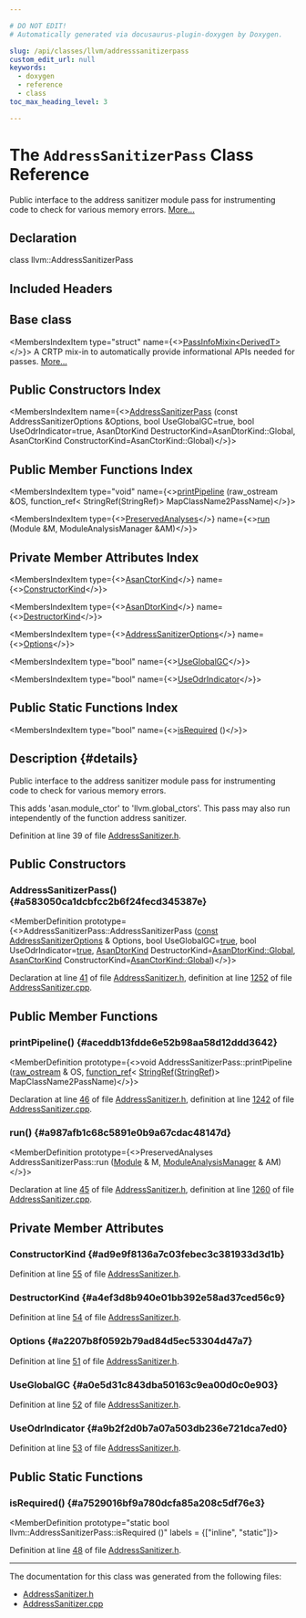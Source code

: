 ```yaml
---

# DO NOT EDIT!
# Automatically generated via docusaurus-plugin-doxygen by Doxygen.

slug: /api/classes/llvm/addresssanitizerpass
custom_edit_url: null
keywords:
  - doxygen
  - reference
  - class
toc_max_heading_level: 3

---
```





# The `AddressSanitizerPass` Class Reference

<DoxygenPage pluginConfig={pluginConfig}>

Public interface to the address sanitizer module pass for instrumenting code to check for various memory errors. <a href="#details">More...</a>

## Declaration

<CodeBlock>class llvm::AddressSanitizerPass</CodeBlock>

## Included Headers

<IncludesList>
<IncludesListItem
  filePath="llvm/Transforms/Instrumentation/AddressSanitizer.h"
  permalink="/docs/api/files/include/include/llvm/include/llvm/transforms/include/llvm/transforms/instrumentation/addresssanitizer-h"
  isLocal="true" />
</IncludesList>

## Base class

<MembersIndex>

<MembersIndexItem
  type="struct"
  name={<><a href="/docs/api/structs/llvm/passinfomixin">PassInfoMixin&lt;DerivedT&gt;</a></>}>
A CRTP mix-in to automatically provide informational APIs needed for passes. <a href="/docs/api/structs/llvm/passinfomixin/#details">More...</a>
</MembersIndexItem>

</MembersIndex>

## Public Constructors Index

<MembersIndex>

<MembersIndexItem
  name={<><a href="#a583050ca1dcbfcc2b6f24fecd345387e">AddressSanitizerPass</a> (const AddressSanitizerOptions &amp;Options, bool UseGlobalGC=true, bool UseOdrIndicator=true, AsanDtorKind DestructorKind=AsanDtorKind::Global, AsanCtorKind ConstructorKind=AsanCtorKind::Global)</>}>
</MembersIndexItem>

</MembersIndex>

## Public Member Functions Index

<MembersIndex>

<MembersIndexItem
  type="void"
  name={<><a href="#aceddb13fdde6e52b98aa58d12ddd3642">printPipeline</a> (raw&#95;ostream &amp;OS, function&#95;ref&lt; StringRef(StringRef)&gt; MapClassName2PassName)</>}>
</MembersIndexItem>

<MembersIndexItem
  type={<><a href="/docs/api/classes/llvm/preservedanalyses">PreservedAnalyses</a></>}
  name={<><a href="#a987afb1c68c5891e0b9a67cdac48147d">run</a> (Module &amp;M, ModuleAnalysisManager &amp;AM)</>}>
</MembersIndexItem>

</MembersIndex>

## Private Member Attributes Index

<MembersIndex>

<MembersIndexItem
  type={<><a href="/docs/api/namespaces/llvm/#ae42efdb5798a010a1c768129ea7ddf08">AsanCtorKind</a></>}
  name={<><a href="#ad9e9f8136a7c03febec3c381933d3d1b">ConstructorKind</a></>}>
</MembersIndexItem>

<MembersIndexItem
  type={<><a href="/docs/api/namespaces/llvm/#a9aa6dce3613309b3509522a00d6569bf">AsanDtorKind</a></>}
  name={<><a href="#a4ef3d8b940e01bb392e58ad37ced56c9">DestructorKind</a></>}>
</MembersIndexItem>

<MembersIndexItem
  type={<><a href="/docs/api/structs/llvm/addresssanitizeroptions">AddressSanitizerOptions</a></>}
  name={<><a href="#a2207b8f0592b79ad84d5ec53304d47a7">Options</a></>}>
</MembersIndexItem>

<MembersIndexItem
  type="bool"
  name={<><a href="#a0e5d31c843dba50163c9ea00d0c0e903">UseGlobalGC</a></>}>
</MembersIndexItem>

<MembersIndexItem
  type="bool"
  name={<><a href="#a9b2f2d0b7a07a503db236e721dca7ed0">UseOdrIndicator</a></>}>
</MembersIndexItem>

</MembersIndex>

## Public Static Functions Index

<MembersIndex>

<MembersIndexItem
  type="bool"
  name={<><a href="#a7529016bf9a780dcfa85a208c5df76e3">isRequired</a> ()</>}>
</MembersIndexItem>

</MembersIndex>

## Description {#details}

Public interface to the address sanitizer module pass for instrumenting code to check for various memory errors.

This adds &#39;asan.module&#95;ctor&#39; to &#39;llvm.global&#95;ctors&#39;. This pass may also run intependently of the function address sanitizer.

Definition at line 39 of file <a href="/docs/api/files/include/include/llvm/include/llvm/transforms/include/llvm/transforms/instrumentation/addresssanitizer-h">AddressSanitizer.h</a>.

<SectionDefinition>

## Public Constructors

### AddressSanitizerPass() {#a583050ca1dcbfcc2b6f24fecd345387e}

<MemberDefinition
  prototype={<>AddressSanitizerPass::AddressSanitizerPass (<a href="/docs/api/files/lib/lib/target/lib/target/aarch64/aarch64promoteconstant-cpp/#a90f8350fecae261c25be85d38b451bff">const</a> <a href="/docs/api/structs/llvm/addresssanitizeroptions">AddressSanitizerOptions</a> &amp; Options, bool UseGlobalGC=<a href="/docs/api/files/lib/lib/analysis/basicaliasanalysis-cpp/#af6d5cafbdfc5313e65d990120021a3ec">true</a>, bool UseOdrIndicator=<a href="/docs/api/files/lib/lib/analysis/basicaliasanalysis-cpp/#af6d5cafbdfc5313e65d990120021a3ec">true</a>, <a href="/docs/api/namespaces/llvm/#a9aa6dce3613309b3509522a00d6569bf">AsanDtorKind</a> DestructorKind=<a href="/docs/api/namespaces/llvm/#a9aa6dce3613309b3509522a00d6569bfa4cc6684df7b4a92b1dec6fce3264fac8">AsanDtorKind::Global</a>, <a href="/docs/api/namespaces/llvm/#ae42efdb5798a010a1c768129ea7ddf08">AsanCtorKind</a> ConstructorKind=<a href="/docs/api/namespaces/llvm/#ae42efdb5798a010a1c768129ea7ddf08a4cc6684df7b4a92b1dec6fce3264fac8">AsanCtorKind::Global</a>)</>}>

Declaration at line <a href="/docs/api/files/include/include/llvm/include/llvm/transforms/include/llvm/transforms/instrumentation/addresssanitizer-h/#l00041">41</a> of file <a href="/docs/api/files/include/include/llvm/include/llvm/transforms/include/llvm/transforms/instrumentation/addresssanitizer-h">AddressSanitizer.h</a>, definition at line <a href="/docs/api/files/lib/lib/transforms/lib/transforms/instrumentation/addresssanitizer-cpp/#l01252">1252</a> of file <a href="/docs/api/files/lib/lib/transforms/lib/transforms/instrumentation/addresssanitizer-cpp">AddressSanitizer.cpp</a>.
</MemberDefinition>

</SectionDefinition>

<SectionDefinition>

## Public Member Functions

### printPipeline() {#aceddb13fdde6e52b98aa58d12ddd3642}

<MemberDefinition
  prototype={<>void AddressSanitizerPass::printPipeline (<a href="/docs/api/classes/llvm/raw-ostream">raw&#95;ostream</a> &amp; OS, <a href="/docs/api/classes/llvm/function-ref">function&#95;ref</a>&lt; <a href="/docs/api/classes/llvm/stringref">StringRef</a>(<a href="/docs/api/classes/llvm/stringref">StringRef</a>)&gt; MapClassName2PassName)</>}>

Declaration at line <a href="/docs/api/files/include/include/llvm/include/llvm/transforms/include/llvm/transforms/instrumentation/addresssanitizer-h/#l00046">46</a> of file <a href="/docs/api/files/include/include/llvm/include/llvm/transforms/include/llvm/transforms/instrumentation/addresssanitizer-h">AddressSanitizer.h</a>, definition at line <a href="/docs/api/files/lib/lib/transforms/lib/transforms/instrumentation/addresssanitizer-cpp/#l01242">1242</a> of file <a href="/docs/api/files/lib/lib/transforms/lib/transforms/instrumentation/addresssanitizer-cpp">AddressSanitizer.cpp</a>.
</MemberDefinition>

### run() {#a987afb1c68c5891e0b9a67cdac48147d}

<MemberDefinition
  prototype={<>PreservedAnalyses AddressSanitizerPass::run (<a href="/docs/api/classes/llvm/module">Module</a> &amp; M, <a href="/docs/api/namespaces/llvm/#af9c9208365fd9ce11392b4d79485e259">ModuleAnalysisManager</a> &amp; AM)</>}>

Declaration at line <a href="/docs/api/files/include/include/llvm/include/llvm/transforms/include/llvm/transforms/instrumentation/addresssanitizer-h/#l00045">45</a> of file <a href="/docs/api/files/include/include/llvm/include/llvm/transforms/include/llvm/transforms/instrumentation/addresssanitizer-h">AddressSanitizer.h</a>, definition at line <a href="/docs/api/files/lib/lib/transforms/lib/transforms/instrumentation/addresssanitizer-cpp/#l01260">1260</a> of file <a href="/docs/api/files/lib/lib/transforms/lib/transforms/instrumentation/addresssanitizer-cpp">AddressSanitizer.cpp</a>.
</MemberDefinition>

</SectionDefinition>

<SectionDefinition>

## Private Member Attributes

### ConstructorKind {#ad9e9f8136a7c03febec3c381933d3d1b}

<MemberDefinition
  prototype="AsanCtorKind llvm::AddressSanitizerPass::ConstructorKind">

Definition at line <a href="/docs/api/files/include/include/llvm/include/llvm/transforms/include/llvm/transforms/instrumentation/addresssanitizer-h/#l00055">55</a> of file <a href="/docs/api/files/include/include/llvm/include/llvm/transforms/include/llvm/transforms/instrumentation/addresssanitizer-h">AddressSanitizer.h</a>.
</MemberDefinition>

### DestructorKind {#a4ef3d8b940e01bb392e58ad37ced56c9}

<MemberDefinition
  prototype="AsanDtorKind llvm::AddressSanitizerPass::DestructorKind">

Definition at line <a href="/docs/api/files/include/include/llvm/include/llvm/transforms/include/llvm/transforms/instrumentation/addresssanitizer-h/#l00054">54</a> of file <a href="/docs/api/files/include/include/llvm/include/llvm/transforms/include/llvm/transforms/instrumentation/addresssanitizer-h">AddressSanitizer.h</a>.
</MemberDefinition>

### Options {#a2207b8f0592b79ad84d5ec53304d47a7}

<MemberDefinition
  prototype="AddressSanitizerOptions llvm::AddressSanitizerPass::Options">

Definition at line <a href="/docs/api/files/include/include/llvm/include/llvm/transforms/include/llvm/transforms/instrumentation/addresssanitizer-h/#l00051">51</a> of file <a href="/docs/api/files/include/include/llvm/include/llvm/transforms/include/llvm/transforms/instrumentation/addresssanitizer-h">AddressSanitizer.h</a>.
</MemberDefinition>

### UseGlobalGC {#a0e5d31c843dba50163c9ea00d0c0e903}

<MemberDefinition
  prototype="bool llvm::AddressSanitizerPass::UseGlobalGC">

Definition at line <a href="/docs/api/files/include/include/llvm/include/llvm/transforms/include/llvm/transforms/instrumentation/addresssanitizer-h/#l00052">52</a> of file <a href="/docs/api/files/include/include/llvm/include/llvm/transforms/include/llvm/transforms/instrumentation/addresssanitizer-h">AddressSanitizer.h</a>.
</MemberDefinition>

### UseOdrIndicator {#a9b2f2d0b7a07a503db236e721dca7ed0}

<MemberDefinition
  prototype="bool llvm::AddressSanitizerPass::UseOdrIndicator">

Definition at line <a href="/docs/api/files/include/include/llvm/include/llvm/transforms/include/llvm/transforms/instrumentation/addresssanitizer-h/#l00053">53</a> of file <a href="/docs/api/files/include/include/llvm/include/llvm/transforms/include/llvm/transforms/instrumentation/addresssanitizer-h">AddressSanitizer.h</a>.
</MemberDefinition>

</SectionDefinition>

<SectionDefinition>

## Public Static Functions

### isRequired() {#a7529016bf9a780dcfa85a208c5df76e3}

<MemberDefinition
  prototype="static bool llvm::AddressSanitizerPass::isRequired ()"
  labels = {["inline", "static"]}>

Definition at line <a href="/docs/api/files/include/include/llvm/include/llvm/transforms/include/llvm/transforms/instrumentation/addresssanitizer-h/#l00048">48</a> of file <a href="/docs/api/files/include/include/llvm/include/llvm/transforms/include/llvm/transforms/instrumentation/addresssanitizer-h">AddressSanitizer.h</a>.
</MemberDefinition>

</SectionDefinition>

<hr/>

The documentation for this class was generated from the following files:

<ul>
<li><a href="/docs/api/files/include/include/llvm/include/llvm/transforms/include/llvm/transforms/instrumentation/addresssanitizer-h">AddressSanitizer.h</a></li>
<li><a href="/docs/api/files/lib/lib/transforms/lib/transforms/instrumentation/addresssanitizer-cpp">AddressSanitizer.cpp</a></li>
</ul>

</DoxygenPage>
